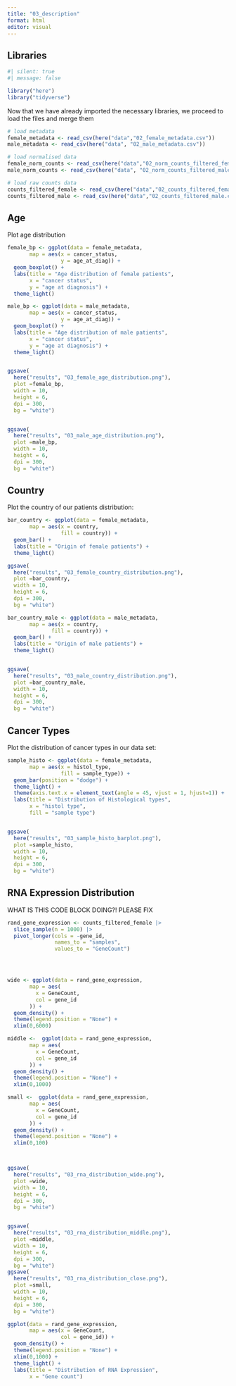 ```yaml
---
title: "03_description"
format: html
editor: visual
---
```


## Libraries

```r
#| silent: true
#| message: false

library("here")
library("tidyverse")
```

Now that we have already imported the necessary libraries, we proceed to load the files and merge them

```r

# load metadata
female_metadata <- read_csv(here("data","02_female_metadata.csv"))
male_metadata <- read_csv(here("data", "02_male_metadata.csv"))

# load normalised data
female_norm_counts <- read_csv(here("data","02_norm_counts_filtered_female.csv"))
male_norm_counts <- read_csv(here("data", "02_norm_counts_filtered_male.csv"))

# load raw counts data 
counts_filtered_female <- read_csv(here("data","02_counts_filtered_female.csv"))
counts_filtered_male <- read_csv(here("data","02_counts_filtered_male.csv"))
```

## Age

Plot age distribution

```r

female_bp <- ggplot(data = female_metadata,
       map = aes(x = cancer_status,
                 y = age_at_diag)) +
  geom_boxplot() +
  labs(title = "Age distribution of female patients",
       x = "cancer status",
       y = "age at diagnosis") +
  theme_light()

male_bp <- ggplot(data = male_metadata,
       map = aes(x = cancer_status,
                 y = age_at_diag)) +
  geom_boxplot() +
  labs(title = "Age distribution of male patients",
       x = "cancer status",
       y = "age at diagnosis") +
  theme_light()


ggsave(
  here("results", "03_female_age_distribution.png"), 
  plot =female_bp, 
  width = 10, 
  height = 6, 
  dpi = 300,
  bg = "white")


ggsave(
  here("results", "03_male_age_distribution.png"), 
  plot =male_bp, 
  width = 10, 
  height = 6, 
  dpi = 300,
  bg = "white")


```

## Country

Plot the country of our patients distribution:

```r

bar_country <- ggplot(data = female_metadata,
       map = aes(x = country,
                 fill = country)) +
  geom_bar() +
  labs(title = "Origin of female patients") +
  theme_light()

ggsave(
  here("results", "03_female_country_distribution.png"), 
  plot =bar_country, 
  width = 10, 
  height = 6, 
  dpi = 300,
  bg = "white")


```

```r
bar_country_male <- ggplot(data = male_metadata,
       map = aes(x = country,
              fill = country)) +
  geom_bar() +
  labs(title = "Origin of male patients") +
  theme_light()


ggsave(
  here("results", "03_male_country_distribution.png"), 
  plot =bar_country_male, 
  width = 10, 
  height = 6, 
  dpi = 300,
  bg = "white")
```

## Cancer Types

Plot the distribution of cancer types in our data set:

```r

sample_histo <- ggplot(data = female_metadata,
       map = aes(x = histol_type,
                 fill = sample_type)) +
  geom_bar(position = "dodge") + 
  theme_light() +
  theme(axis.text.x = element_text(angle = 45, vjust = 1, hjust=1)) +
  labs(title = "Distribution of Histological types",
       x = "histol type",
       fill = "sample type")


ggsave(
  here("results", "03_sample_histo_barplot.png"), 
  plot =sample_histo, 
  width = 10, 
  height = 6, 
  dpi = 300,
  bg = "white")


```

## RNA Expression Distribution

WHAT IS THIS CODE BLOCK DOING?! PLEASE FIX

```r
rand_gene_expression <- counts_filtered_female |> 
  slice_sample(n = 1000) |> 
  pivot_longer(cols = -gene_id,
               names_to = "samples",
               values_to = "GeneCount")




wide <- ggplot(data = rand_gene_expression,
       map = aes(
         x = GeneCount,
         col = gene_id
       )) +
  geom_density() + 
  theme(legend.position = "None") +
  xlim(0,6000)

middle <-  ggplot(data = rand_gene_expression,
       map = aes(
         x = GeneCount,
         col = gene_id
       )) +
  geom_density() + 
  theme(legend.position = "None") +
  xlim(0,1000)

small <-  ggplot(data = rand_gene_expression,
       map = aes(
         x = GeneCount,
         col = gene_id
       )) +
  geom_density() + 
  theme(legend.position = "None") +
  xlim(0,100)



ggsave(
  here("results", "03_rna_distribution_wide.png"), 
  plot =wide, 
  width = 10, 
  height = 6, 
  dpi = 300,
  bg = "white")


ggsave(
  here("results", "03_rna_distribution_middle.png"), 
  plot =middle, 
  width = 10, 
  height = 6, 
  dpi = 300,
  bg = "white")
ggsave(
  here("results", "03_rna_distribution_close.png"), 
  plot =small, 
  width = 10, 
  height = 6, 
  dpi = 300,
  bg = "white")

ggplot(data = rand_gene_expression,
       map = aes(x = GeneCount,
                 col = gene_id)) +
  geom_density() + 
  theme(legend.position = "None") +
  xlim(0,1000) + 
  theme_light() +
  labs(title = "Distribution of RNA Expression",
       x = "Gene count")

```
